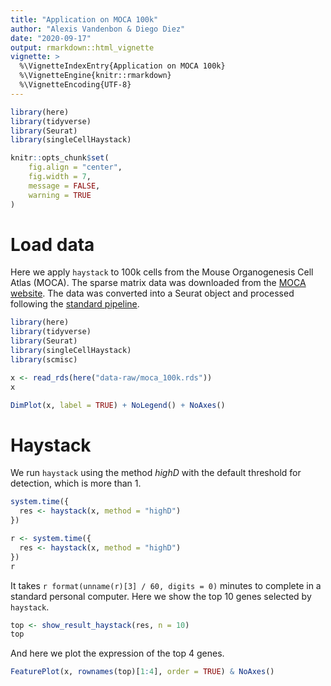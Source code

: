 ```yaml
---
title: "Application on MOCA 100k"
author: "Alexis Vandenbon & Diego Diez"
date: "2020-09-17"
output: rmarkdown::html_vignette
vignette: >
  %\VignetteIndexEntry{Application on MOCA 100k}
  %\VignetteEngine{knitr::rmarkdown}
  %\VignetteEncoding{UTF-8}
---
```



```r
library(here)
library(tidyverse)
library(Seurat)
library(singleCellHaystack)

knitr::opts_chunk$set(
	fig.align = "center",
	fig.width = 7,
	message = FALSE,
	warning = TRUE
)
```

# Load data

Here we apply `haystack` to 100k cells from the Mouse Organogenesis Cell Atlas (MOCA). The sparse matrix data was downloaded from the [MOCA website](https://oncoscape.v3.sttrcancer.org/atlas.gs.washington.edu.mouse.rna/landing). The data was converted into a Seurat object and processed following the [standard pipeline](https://satijalab.org/seurat/v3.2/pbmc3k_tutorial.html).

```r
library(here)
library(tidyverse)
library(Seurat)
library(singleCellHaystack)
library(scmisc)
```


```r
x <- read_rds(here("data-raw/moca_100k.rds"))
x
```


```r
DimPlot(x, label = TRUE) + NoLegend() + NoAxes()
```
 
 
# Haystack

We run `haystack` using the method _highD_ with the default threshold for detection, which is more than 1.


```r
system.time({
  res <- haystack(x, method = "highD")
})
```


```r
r <- system.time({
  res <- haystack(x, method = "highD")
})
r
```


It takes `r format(unname(r)[3] / 60, digits = 0)` minutes to complete in a standard personal computer. Here we show the top 10 genes selected by `haystack`.

```r
top <- show_result_haystack(res, n = 10)
top
```

And here we plot the expression of the top 4 genes.

```r
FeaturePlot(x, rownames(top)[1:4], order = TRUE) & NoAxes()
```



